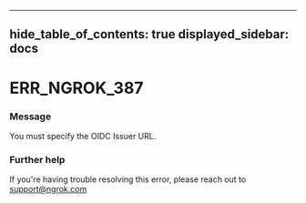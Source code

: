 

---
hide_table_of_contents: true
displayed_sidebar: docs
---


# ERR_NGROK_387

### Message
You must specify the OIDC Issuer URL.

<ErrorDetails error="err_ngrok_387" />



### Further help
If you're having trouble resolving this error, please reach out to [support@ngrok.com](mailto:support@ngrok.com?subject=Help%20with%20ERR_NGROK_387)

